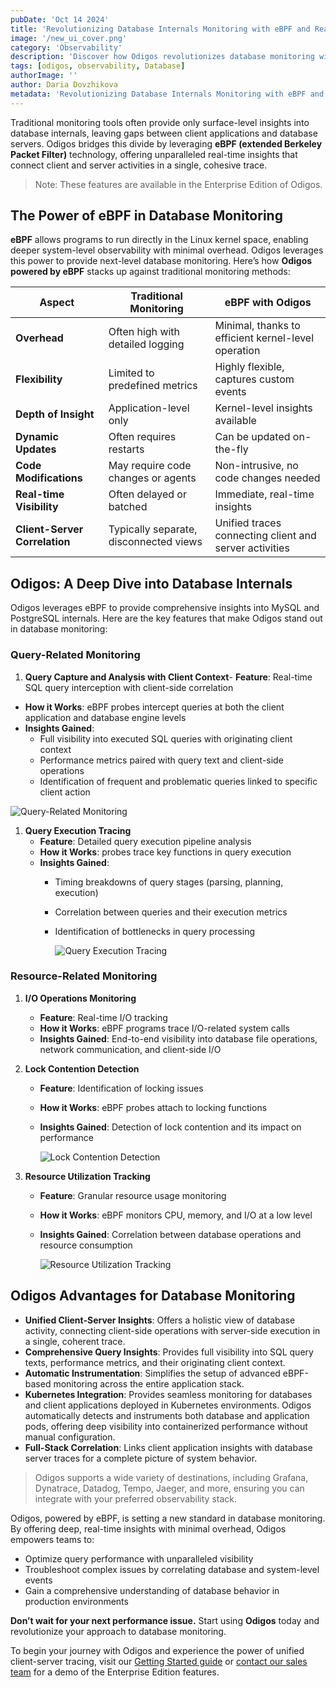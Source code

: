 ```yaml
---
pubDate: 'Oct 14 2024'
title: 'Revolutionizing Database Internals Monitoring with eBPF and Real-Time Insights'
image: '/new_ui_cover.png'
category: 'Observability'
description: 'Discover how Odigos revolutionizes database monitoring with eBPF technology. Gain real-time insights into MySQL and PostgreSQL performance by connecting client and server activities in a single trace. Optimize queries, troubleshoot issues, and enhance database efficiency with minimal overhead. Experience the future of observability with Odigos's innovative eBPF-powered monitoring solution.'
tags: [odigos, observability, Database]
authorImage: ''
author: Daria Dovzhikova
metadata: 'Revolutionizing Database Internals Monitoring with eBPF and Real-Time Insights'
---
```


Traditional monitoring tools often provide only surface-level insights into database internals, leaving gaps between client applications and database servers. Odigos bridges this divide by leveraging **eBPF (extended Berkeley Packet Filter)** technology, offering unparalleled real-time insights that connect client and server activities in a single, cohesive trace.

> Note: These features are available in the Enterprise Edition of Odigos.

## The Power of eBPF in Database Monitoring

**eBPF** allows programs to run directly in the Linux kernel space, enabling deeper system-level observability with minimal overhead. Odigos leverages this power to provide next-level database monitoring. Here’s how **Odigos powered by eBPF** stacks up against traditional monitoring methods:

| **Aspect** | **Traditional Monitoring** | **eBPF with Odigos** |
| --- | --- | --- |
| **Overhead** | Often high with detailed logging | Minimal, thanks to efficient kernel-level operation |
| **Flexibility** | Limited to predefined metrics | Highly flexible, captures custom events |
| **Depth of Insight** | Application-level only | Kernel-level insights available |
| **Dynamic Updates** | Often requires restarts | Can be updated on-the-fly |
| **Code Modifications** | May require code changes or agents | Non-intrusive, no code changes needed |
| **Real-time Visibility** | Often delayed or batched | Immediate, real-time insights |
| **Client-Server Correlation** | Typically separate, disconnected views | Unified traces connecting client and server activities |

## Odigos: A Deep Dive into Database Internals

Odigos leverages eBPF to provide comprehensive insights into MySQL and PostgreSQL internals. Here are the key features that make Odigos stand out in database monitoring:

### **Query-Related Monitoring**

1. **Query Capture and Analysis with Client Context**- **Feature**: Real-time SQL query interception with client-side correlation
- **How it Works**: eBPF probes intercept queries at both the client application and database engine levels
- **Insights Gained**:
    - Full visibility into executed SQL queries with originating client context
    - Performance metrics paired with query text and client-side operations
    - Identification of frequent and problematic queries linked to specific client action

![Query-Related Monitoring](/images/blog/database-internals/query-related-monitoring.png)

1. **Query Execution Tracing**
    - **Feature**: Detailed query execution pipeline analysis
    - **How it Works**: probes trace key functions in query execution
    - **Insights Gained**:
        - Timing breakdowns of query stages (parsing, planning, execution)
        - Correlation between queries and their execution metrics
        - Identification of bottlenecks in query processing
            
            ![Query Execution Tracing](/images/blog/database-internals/query-execution-tracing.png)
            

### **Resource-Related Monitoring**

1. **I/O Operations Monitoring**
    - **Feature**: Real-time I/O tracking
    - **How it Works**: eBPF programs trace I/O-related system calls
    - **Insights Gained**: End-to-end visibility into database file operations, network communication, and client-side I/O
2. **Lock Contention Detection**
    - **Feature**: Identification of locking issues
    - **How it Works**: eBPF probes attach to locking functions
    - **Insights Gained**: Detection of lock contention and its impact on performance
        
        ![Lock Contention Detection](/images/blog/database-internals/lock-contention-detection.png)
        
3. **Resource Utilization Tracking**
    - **Feature**: Granular resource usage monitoring
    - **How it Works**: eBPF monitors CPU, memory, and I/O at a low level
    - **Insights Gained**: Correlation between database operations and resource consumption
        
        ![Resource Utilization Tracking](/images/blog/database-internals/resource-utilization-tracking.png)
        

## Odigos Advantages for Database Monitoring

- **Unified Client-Server Insights**: Offers a holistic view of database activity, connecting client-side operations with server-side execution in a single, coherent trace.
- **Comprehensive Query Insights**: Provides full visibility into SQL query texts, performance metrics, and their originating client context.
- **Automatic Instrumentation**: Simplifies the setup of advanced eBPF-based monitoring across the entire application stack.
- **Kubernetes Integration**: Provides seamless monitoring for databases and client applications deployed in Kubernetes environments. Odigos automatically detects and instruments both database and application pods, offering deep visibility into containerized performance without manual configuration.
- **Full-Stack Correlation**: Links client application insights with database server traces for a complete picture of system behavior.

> Odigos supports a wide variety of destinations, including Grafana, Dynatrace, Datadog, Tempo, Jaeger, and more, ensuring you can integrate with your preferred observability stack.
> 

Odigos, powered by eBPF, is setting a new standard in database monitoring. By offering deep, real-time insights with minimal overhead, Odigos empowers teams to:

- Optimize query performance with unparalleled visibility
- Troubleshoot complex issues by correlating database and system-level events
- Gain a comprehensive understanding of database behavior in production environments

**Don’t wait for your next performance issue.** Start using **Odigos** today and revolutionize your approach to database monitoring.

To begin your journey with Odigos and experience the power of unified client-server tracing, visit our [Getting Started guide](https://www.odigos.io/docs/getting-started) or [contact our sales team](https://www.odigos.io/contact) for a demo of the Enterprise Edition features.



